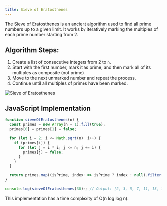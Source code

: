 ```yaml
---
title: Sieve of Eratosthenes
---
```


The Sieve of Eratosthenes is an ancient algorithm used to find all prime numbers up to a given limit. It works by iteratively marking the multiples of each prime number starting from 2.

## Algorithm Steps:

1. Create a list of consecutive integers from 2 to `n`.
2. Start with the first number, mark it as prime, and then mark all of its multiples as composite (not prime).
3. Move to the next unmarked number and repeat the process.
4. Continue until all multiples of primes have been marked.

<img
  src="https://mathbitsnotebook.org/JuniorMath/Factoring/sievepic.jpg"
  alt="Sieve of Eratosthenes"
  loading="lazy"
/>

## JavaScript Implementation

```JavaScript
function sieveOfEratosthenes(n) {
  const primes = new Array(n + 1).fill(true);
  primes[0] = primes[1] = false;

  for (let i = 2; i <= Math.sqrt(n); i++) {
    if (primes[i]) {
      for (let j = i * i; j <= n; j += i) {
        primes[j] = false;
      }
    }
  }

  return primes.map((isPrime, index) => isPrime ? index : null).filter(Boolean);
}

console.log(sieveOfEratosthenes(30)); // Output: [2, 3, 5, 7, 11, 13, 17, 19, 23, 29]
```

This implementation has a time complexity of O(n log log n).
